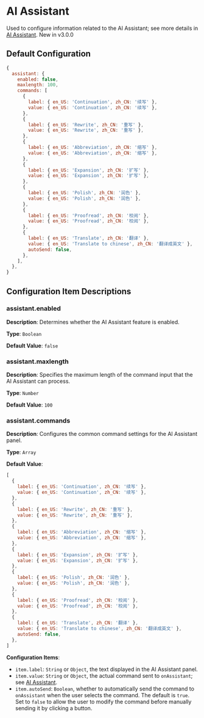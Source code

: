 
# AI Assistant

Used to configure information related to the AI Assistant; see more details in [AI Assistant](../assistant). <Badge theme="success">New in v3.0.0</Badge>

## Default Configuration

```js
{
  assistant: {
    enabled: false,
    maxlength: 100,
    commands: [
      {
        label: { en_US: 'Continuation', zh_CN: '续写' },
        value: { en_US: 'Continuation', zh_CN: '续写' },
      },
      {
        label: { en_US: 'Rewrite', zh_CN: '重写' },
        value: { en_US: 'Rewrite', zh_CN: '重写' },
      },
      {
        label: { en_US: 'Abbreviation', zh_CN: '缩写' },
        value: { en_US: 'Abbreviation', zh_CN: '缩写' },
      },
      {
        label: { en_US: 'Expansion', zh_CN: '扩写' },
        value: { en_US: 'Expansion', zh_CN: '扩写' },
      },
      {
        label: { en_US: 'Polish', zh_CN: '润色' },
        value: { en_US: 'Polish', zh_CN: '润色' },
      },
      {
        label: { en_US: 'Proofread', zh_CN: '校阅' },
        value: { en_US: 'Proofread', zh_CN: '校阅' },
      },
      {
        label: { en_US: 'Translate', zh_CN: '翻译' },
        value: { en_US: 'Translate to chinese', zh_CN: '翻译成英文' },
        autoSend: false,
      },
    ],
  },
}
```

## Configuration Item Descriptions

### assistant.enabled

**Description**: Determines whether the AI Assistant feature is enabled.

**Type**: `Boolean`

**Default Value**: `false`

### assistant.maxlength

**Description**: Specifies the maximum length of the command input that the AI Assistant can process.

**Type**: `Number`

**Default Value**: `100`

### assistant.commands

**Description**: Configures the common command settings for the AI Assistant panel.

**Type**: `Array`

**Default Value**:

```js
[
  {
    label: { en_US: 'Continuation', zh_CN: '续写' },
    value: { en_US: 'Continuation', zh_CN: '续写' },
  },
  {
    label: { en_US: 'Rewrite', zh_CN: '重写' },
    value: { en_US: 'Rewrite', zh_CN: '重写' },
  },
  {
    label: { en_US: 'Abbreviation', zh_CN: '缩写' },
    value: { en_US: 'Abbreviation', zh_CN: '缩写' },
  },
  {
    label: { en_US: 'Expansion', zh_CN: '扩写' },
    value: { en_US: 'Expansion', zh_CN: '扩写' },
  },
  {
    label: { en_US: 'Polish', zh_CN: '润色' },
    value: { en_US: 'Polish', zh_CN: '润色' },
  },
  {
    label: { en_US: 'Proofread', zh_CN: '校阅' },
    value: { en_US: 'Proofread', zh_CN: '校阅' },
  },
  {
    label: { en_US: 'Translate', zh_CN: '翻译' },
    value: { en_US: 'Translate to chinese', zh_CN: '翻译成英文' },
    autoSend: false,
  },
]
```

**Configuration Items**:

- `item.label`: `String` or `Object`, the text displayed in the AI Assistant panel.
- `item.value`: `String` or `Object`, the actual command sent to `onAssistant`; see [AI Assistant](../methods#onAssistant).
- `item.autoSend`: `Boolean`, whether to automatically send the command to `onAssistant` when the user selects the command. The default is `true`. Set to `false` to allow the user to modify the command before manually sending it by clicking a button.

